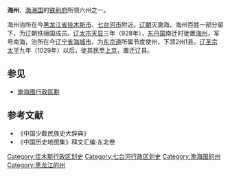 '''海州'''，[[渤海国|渤海国]]的[[铁利府|铁利府]]所领六州之一。

海州治所在今[[黑龙江省|黑龙江省]][[佳木斯市|佳木斯市]]、[[七台河市|七台河市]]附近。[[辽朝|辽朝]]灭渤海，海州百姓一部分留下，为辽朝铁骊国成员。[[辽太宗|辽太宗]][[天显|天显]]三年（928年），[[东丹国|东丹国]]南迁时徙置[[海州_(辽朝)|海州]]，军号南海，治所在今[[辽宁省|辽宁省]][[海城市|海城市]]，为[[东京道|东京道]]所属节度使州，下领2州1县。[[辽圣宗|辽圣宗]][[太平_(辽朝)|太平]]九年（1029年）以后，徙其民至[[上京|上京]]，置迁辽县。
== 参见 ==
*[[渤海國行政區劃|渤海國行政區劃]]
== 参考文献 ==
* 《中国少数民族史大辞典》 
* 《中国历史地图集》释文汇编·东北卷 

{{渤海国行政区划|nocat}}

[[Category:佳木斯行政区划史|Category:佳木斯行政区划史]]
[[Category:七台河行政区划史|Category:七台河行政区划史]]
[[Category:渤海国的州|Category:渤海国的州]]
[[Category:黑龙江的州|Category:黑龙江的州]]